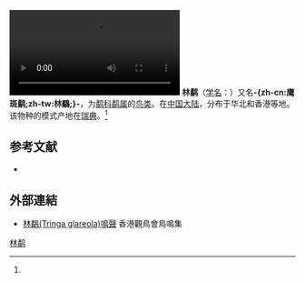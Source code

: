 {{NoteTA|G1=LS}}
{{noteTA
|T=zh-cn:林鹬; zh-tw:鷹斑鷸; 
|1=zh-cn:林鹬; zh-tw:鷹斑鷸; 
}}
{{speciesbox
| name = 林鹬
| status = LC
| status_system = IUCN3.1
| image = Wood Sandpiper Safari Park.jpg
| image_caption = 攝於 [[Bangabandhu_Sheikh_Mujib_Safari_Park|班加班德野生动物园]], [[Bangladesh|孟加拉]]
| genus = Tringa
| species = glareola
| authority = ([[卡尔·林奈|Linnaeus]])<ref name='id1928'>{{cite web| url =http://www.bioinfo.cn/db05/BjdwSpecies.php?action=view&id=1928| title =林鹬| work =《中国动物物种编目数据库》| publisher =中国科学院微生物研究所| author =中国科学院动物研究所| accessdate =2009-04-04| archive-date =2016-03-05| archive-url =https://web.archive.org/web/20160305071628/http://www.bioinfo.cn/db05/BjdwSpecies.php?action=view&id=1928| dead-url =yes}}</ref>
| synonyms = 
''Rhyacophilus glareola'' <small>([[Carl_Linnaeus|Linnaeus]], [[10th_edition_of_Systema_Naturae|1758]])</small>
}}
[[File:Bosruiter_foeragerend-4961636.webm|thumb]]
'''林鹬'''（[[学名|学名]]：{{lang|la|''Tringa glareola''}}）又名'''-{zh-cn:鹰斑鹬;zh-tw:林鷸;}-'''，为[[鹬科|鹬科]][[鹬属|鹬属]]的[[鸟类|鸟类]]。在[[中国大陆|中国大陆]]，分布于华北和香港等地。该物种的模式产地在[[瑞典|瑞典]]。<ref name='id1928'/>

{{Gallery
| title        = 
| align        = center
| footer       =
| style        =
| state        =
| height       =
| width        =
| captionstyle =
| File:Wood Sandpiper Photograph By Shantanu Kuveskar.jpg
| alt1=
 | 攝於印度
| File:Tringa glareola - Laem Phak Bia.jpg
| alt2=
 | 非繁殖羽
| File:Tringa glareola MWNH 208.JPG
| alt3=
 | 卵, [[Museum_Wiesbaden|威斯巴登博物馆]]
| File:Wood sandpiper David Raju.jpg
| alt4=
 | 攝於印度
| File:Wood Sandpiper in Perumbakkam, Chennai.jpg
| alt5=
 | 攝於印度[[Chennai|清奈]]
| File:Bruchwasserläufer.jpg
| alt6=
 | 攝於德國
}}

== 参考文献 ==
{{reflist}}
{{Commons|Tringa glareola}}
* {{IUCN2008|assessors={{aut|[[BirdLife_International|BirdLife International]] (BLI)}}|year=2008|id=144006|title=Tringa glareola|downloaded=12 May 2009}}

== 外部連結 ==
*[http://www.hkbws.org.hk/web/chi/birdcall/Wsandpi.wav 林鷸(Tringa glareola)鳴聲] {{Wayback|url=http://www.hkbws.org.hk/web/chi/birdcall/Wsandpi.wav |date=20160304084112 }}香港觀鳥會鳥鳴集
{{Taxonbar|from=Q18837}}

[[Category:鹬属|林鹬]]


{{鸻形目小作品}}